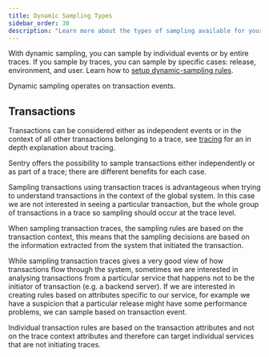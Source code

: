 ```yaml
---
title: Dynamic Sampling Types
sidebar_order: 30
description: "Learn more about the types of sampling available for your project and their benefits."
---
```


With dynamic sampling, you can sample by individual events or by entire traces. If you sample by traces, you
can sample by specific cases: release, environment, and user. Learn how to
[setup dynamic-sampling rules](/product/data-management-settings/dynamic-sampling/configuration/).

<!-- This will be temporarily commented out until we enable the error rules again
Dynamic sampling operates on both error events and transaction events.
-->

Dynamic sampling operates on transaction events.

<!-- This will be temporarily commented out until we enable the error rules again

## Errors

Error sampling decisions are made based on the event data.

A sampling rule is selected from the available sampling rules by going through the list of dynamic sampling rules for
errors and picking up the first rule that matches the event data. Rule matching is described in more detail in
[dynamic sampling configuration](/product/data-management-settings/dynamic-sampling/configuration/).

-->

## Transactions

Transactions can be considered either as independent events or in the context of all other transactions belonging to a
trace, see [tracing](/product/sentry-basics/tracing/) for an in depth explanation about tracing.

Sentry offers the possibility to sample transactions either independently or as part of a trace; there are different
benefits for each case.

Sampling transactions using transaction traces is advantageous when trying to understand transactions in the context of
the global system. In this case we are not interested in seeing a particular transaction, but the whole group of
transactions in a trace so sampling should occur at the trace level.

When sampling transaction traces, the sampling rules are based on the transaction context, this means that the sampling
decisions are based on the information extracted from the system that initiated the transaction.

While sampling transaction traces gives a very good view of how transactions flow through the system, sometimes we are
interested in analysing transactions from a particular service that happens not to be the initiator of transaction
(e.g. a backend server). If we are interested in creating rules based on attributes specific to our service, for
example we have a suspicion that a particular release might have some performance problems, we can sample based on
transaction event.

Individual transaction rules are based on the transaction attributes and not on the trace context attributes and
therefore can target individual services that are not initiating traces.
